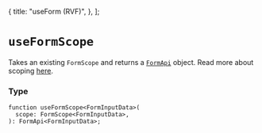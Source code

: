   {
    title: "useForm (RVF)",
  },
];

# `useFormScope`

Takes an existing `FormScope` and returns a [`FormApi`](/reference/form-api) object.
Read more about scoping [here](/scoping).

### Type

```tsx
function useFormScope<FormInputData>(
  scope: FormScope<FormInputData>,
): FormApi<FormInputData>;
```
